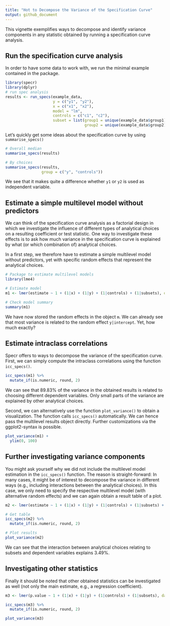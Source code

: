 ```yaml
---
title: "Hot to Decompose the Variance of the Specification Curve"
output: github_document
---
```


This vignette exemplifies ways to decompose and identify variance components in any statistic obtained by running a specification curve analysis.


## Run the specification curve analysis

In order to have some data to work with, we run the minimal example contained in the package.

```r
library(specr)
library(dplyr)
# run spec analysis
results <- run_specs(example_data,
                     y = c("y1", "y2"),
                     x = c("x1", "x2"),
                     model = "lm",
                     controls = c("c1", "c2"),
                     subset = list(group1 = unique(example_data$group1),
                                   group2 = unique(example_data$group2)))
```

Let's quickly get some ideas about the specification curve by using `summarise_specs()`

```r
# Overall median
summarise_specs(results)

# By choices
summarise_specs(results, 
                group = c("y", "controls"))
```

We see that it makes quite a difference whether `y1` or `y2` is used as independent variable. 


## Estimate a simple multilevel model without predictors

We can think of the specification curve analysis as a factorial design in which we investigate the influence of different types of analytical choices on a resulting coefficient or test statistic.
One way to investigate these effects is to ask how much variance in the specification curve is explained by what (or which combination of) analytical choices.

In a first step, we therefore have to estimate a simple multilevel model without predictors, yet with specific random effects that represent the analytical choices.

```r
# Package to estimate multilevel models
library(lme4)

# Estimate model
m1 <- lmer(estimate ~ 1 + (1|x) + (1|y) + (1|controls) + (1|subsets), data = results)

# Check model summary
summary(m1)
```

We have now stored the random effects in the object `m`. We can already see that most variance is related to the random effect `y|intercept`. Yet, how much exactly?

## Estimate intraclass correlations

Specr offers to ways to decompose the variance of the specification curve. First, we can simply compute the intraclass correlations using the function `icc_specs()`.

```r
icc_specs(m1) %>%
  mutate_if(is.numeric, round, 2)
```

We can see that 89.83\% of the variance in the obtained results is related to choosing different dependent variables. Only small parts of the variance are explained by other analytical choices. 

Second, we can alternatively use the function `plot_variance()` to obtain a visualization. The function calls `icc_specs()` automatically. We can hence pass the multilevel results object directly. Further customizations via the ggplot2-syntax is possible.

```r
plot_variance(m1) +
  ylim(0, 100)
```


## Further investigating variance components

You might ask yourself why we did not include the multilevel model estimation in the `icc_specs()` function. The reason is straight-forward: In many cases, it might be of interest to decompose the variance in different ways (e.g., including interactions between the analytical choices). In this case, we only need to specify the respective multilevel model (with alternative random effects) and we can again obtain a result table of a plot.

```r
m2 <- lmer(estimate ~ 1 + (1|x) + (1|y) + (1|controls) + (1|subsets) + (1|x:y) + (1|y:controls) + (1|y:subsets), data = results)

# Get table
icc_specs(m2) %>%
  mutate_if(is.numeric, round, 2)

# Plot results
plot_variance(m2)
```

We can see that the interaction between analytical choices relating to subsets and dependent variables explains 3.49\%. 

## Investigating other statistics

Finally it should be noted that other obtained statistics can be investigated as well (not only the main estimate, e.g., a regression coefficient). 

```r
m3 <- lmer(p.value ~ 1 + (1|x) + (1|y) + (1|controls) + (1|subsets), data = results)

icc_specs(m3) %>%
  mutate_if(is.numeric, round, 2)

plot_variance(m3)
```


